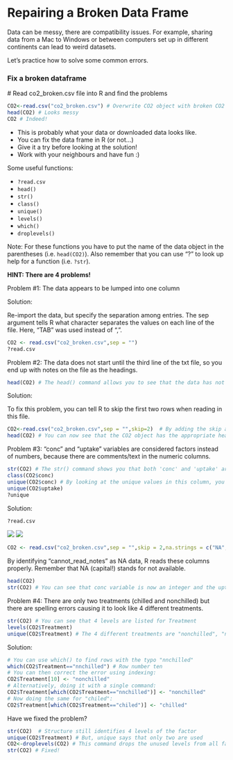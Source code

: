 # Repairing a Broken Data Frame

Data can be messy, there are compatibility issues. For example, sharing
data from a Mac to Windows or between computers set up in different
continents can lead to weird datasets.

Let's practice how to solve some common errors.

### Fix a broken dataframe

\# Read co2_broken.csv file into R and find the problems

```r
CO2<-read.csv("co2_broken.csv") # Overwrite CO2 object with broken CO2 data
head(CO2) # Looks messy
CO2 # Indeed!
```

-   This is probably what your data or downloaded data looks like.
-   You can fix the data frame in R (or not...)
-   Give it a try before looking at the solution!
-   Work with your neighbours and have fun :)

Some useful functions:

-   `?read.csv`
-   `head()`
-   `str()`
-   `class()`
-   `unique()`
-   `levels()`
-   `which()`
-   `droplevels()`

Note: For these functions you have to put the name of the data object in
the parentheses (i.e. `head(CO2)`). Also remember that you can use "?"
to look up help for a function (i.e. `?str`).

**HINT: There are 4 problems!**

Problem \#1: The data appears to be lumped into one column

Solution:

Re-import the data, but specify the separation among entries. The sep
argument tells R what character separates the values on each line of the
file. Here, "TAB" was used instead of ",".

```r
CO2 <- read.csv("co2_broken.csv",sep = "")
?read.csv
```

Problem \#2: The data does not start until the third line of the txt
file, so you end up with notes on the file as the headings.

```r
head(CO2) # The head() command allows you to see that the data has not been read in with the proper headings
```

Solution:

To fix this problem, you can tell R to skip the first two rows when
reading in this file.

```r
CO2<-read.csv("co2_broken.csv",sep = "",skip=2)  # By adding the skip argument into the read.csv function, R knows to skip the first two rows
head(CO2) # You can now see that the CO2 object has the appropriate headings
```

Problem \#3: "conc" and "uptake" variables are considered factors
instead of numbers, because there are comments/text in the numeric
columns.

```r
str(CO2) # The str() command shows you that both 'conc' and 'uptake' are labelled as factors
class(CO2$conc)
unique(CO2$conc) # By looking at the unique values in this column, you see that both columns contain "cannot_read_notes"
unique(CO2$uptake)
?unique
```

Solution:

```r
?read.csv
```

![](images/read_table_help1.png) ![](images/read_table_help2.png)

```r
CO2 <- read.csv("co2_broken.csv",sep = "",skip = 2,na.strings = c("NA","na","cannot_read_notes"))
```

By identifying "cannot_read_notes" as NA data, R reads these columns
properly. Remember that NA (capital!) stands for not available.

```r
head(CO2)
str(CO2) # You can see that conc variable is now an integer and the uptake variable is now treated as numeric
```

Problem \#4: There are only two treatments (chilled and nonchilled) but
there are spelling errors causing it to look like 4 different
treatments.

```r
str(CO2) # You can see that 4 levels are listed for Treatment
levels(CO2$Treatment)
unique(CO2$Treatment) # The 4 different treatments are "nonchilled", "nnchilled", "chilled", and "chiled"
```

Solution:

```r
# You can use which() to find rows with the typo "nnchilled"
which(CO2$Treatment=="nnchilled") # Row number ten
# You can then correct the error using indexing:
CO2$Treatment[10] <- "nonchilled"
# Alternatively, doing it with a single command:
CO2$Treatment[which(CO2$Treatment=="nnchilled")] <- "nonchilled"
# Now doing the same for "chiled":
CO2$Treatment[which(CO2$Treatment=="chiled")] <- "chilled"
```

Have we fixed the problem?

```r
str(CO2)  # Structure still identifies 4 levels of the factor
unique(CO2$Treatment) # But, unique says that only two are used
CO2<-droplevels(CO2) # This command drops the unused levels from all factors in the data frame
str(CO2) # Fixed!
```